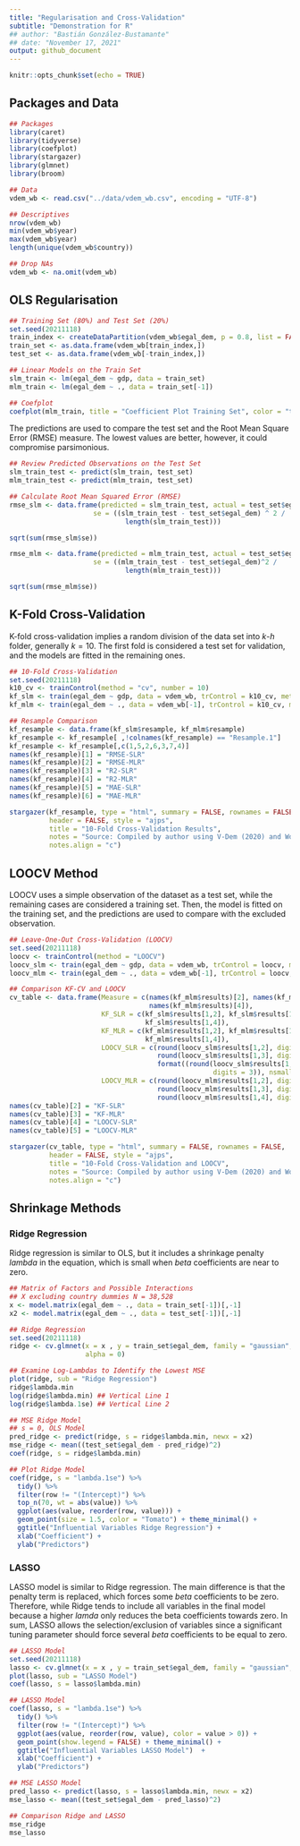 ```yaml
---
title: "Regularisation and Cross-Validation"
subtitle: "Demonstration for R"
## author: "Bastián González-Bustamante"
## date: "November 17, 2021"
output: github_document
---
```


```r
knitr::opts_chunk$set(echo = TRUE)
```

## Packages and Data

```r
## Packages
library(caret)
library(tidyverse)
library(coefplot)
library(stargazer)
library(glmnet)
library(broom)
```

```r
## Data
vdem_wb <- read.csv("../data/vdem_wb.csv", encoding = "UTF-8")

## Descriptives
nrow(vdem_wb)
min(vdem_wb$year)
max(vdem_wb$year)
length(unique(vdem_wb$country))

## Drop NAs
vdem_wb <- na.omit(vdem_wb) 
```

## OLS Regularisation

```r
## Training Set (80%) and Test Set (20%)
set.seed(20211118)
train_index <- createDataPartition(vdem_wb$egal_dem, p = 0.8, list = FALSE)
train_set <- as.data.frame(vdem_wb[train_index,])
test_set <- as.data.frame(vdem_wb[-train_index,])

## Linear Models on the Train Set
slm_train <- lm(egal_dem ~ gdp, data = train_set)
mlm_train <- lm(egal_dem ~ ., data = train_set[-1])

## Coefplot
coefplot(mlm_train, title = "Coefficient Plot Training Set", color = "tomato")
```

The predictions are used to compare the test set and the Root Mean Square Error (RMSE) measure. The lowest values are better, however, it could compromise parsimonious.

```r
## Review Predicted Observations on the Test Set
slm_train_test <- predict(slm_train, test_set)
mlm_train_test <- predict(mlm_train, test_set)

## Calculate Root Mean Squared Error (RMSE)
rmse_slm <- data.frame(predicted = slm_train_test, actual = test_set$egal_dem, 
                     se = ((slm_train_test - test_set$egal_dem) ^ 2 / 
                             length(slm_train_test)))

sqrt(sum(rmse_slm$se))

rmse_mlm <- data.frame(predicted = mlm_train_test, actual = test_set$egal_dem, 
                     se = ((mlm_train_test - test_set$egal_dem)^2 /
                             length(mlm_train_test)))

sqrt(sum(rmse_mlm$se))
```

## K-Fold Cross-Validation

K-fold cross-validation implies a random division of the data set into $k$-$h$ folder, generally $k = 10$. The first fold is considered a test set for validation, and the models are fitted in the remaining ones. 

```r
## 10-Fold Cross-Validation
set.seed(20211118)
k10_cv <- trainControl(method = "cv", number = 10)
kf_slm <- train(egal_dem ~ gdp, data = vdem_wb, trControl = k10_cv, method = "lm")
kf_mlm <- train(egal_dem ~ ., data = vdem_wb[-1], trControl = k10_cv, method = "lm")

## Resample Comparison
kf_resample <- data.frame(kf_slm$resample, kf_mlm$resample)
kf_resample <- kf_resample[ ,!colnames(kf_resample) == "Resample.1"]
kf_resample <- kf_resample[,c(1,5,2,6,3,7,4)]
names(kf_resample)[1] = "RMSE-SLR"
names(kf_resample)[2] = "RMSE-MLR"
names(kf_resample)[3] = "R2-SLR"
names(kf_resample)[4] = "R2-MLR"
names(kf_resample)[5] = "MAE-SLR"
names(kf_resample)[6] = "MAE-MLR"

stargazer(kf_resample, type = "html", summary = FALSE, rownames = FALSE, 
          header = FALSE, style = "ajps", 
          title = "10-Fold Cross-Validation Results", 
          notes = "Source: Compiled by author using V-Dem (2020) and World Bank (2021) data.", 
          notes.align = "c")
```

## LOOCV Method

LOOCV uses a simple observation of the dataset as a test set, while the remaining cases are considered a training set. Then, the model is fitted on the training set, and the predictions are used to compare with the excluded observation. 

```r
## Leave-One-Out Cross-Validation (LOOCV)
set.seed(20211118)
loocv <- trainControl(method = "LOOCV")
loocv_slm <- train(egal_dem ~ gdp, data = vdem_wb, trControl = loocv, method = "lm")
loocv_mlm <- train(egal_dem ~ ., data = vdem_wb[-1], trControl = loocv, method = "lm")

## Comparison KF-CV and LOOCV
cv_table <- data.frame(Measure = c(names(kf_mlm$results)[2], names(kf_mlm$results)[3],
                                   names(kf_mlm$results)[4]),
                       KF_SLR = c(kf_slm$results[1,2], kf_slm$results[1,3],
                                  kf_slm$results[1,4]),
                       KF_MLR = c(kf_mlm$results[1,2], kf_mlm$results[1,3],
                                  kf_mlm$results[1,4]),
                       LOOCV_SLR = c(round(loocv_slm$results[1,2], digits = 3),
                                     round(loocv_slm$results[1,3], digits = 3),
                                     format((round(loocv_slm$results[1,4], 
                                                   digits = 3)), nsmall = 3)),
                       LOOCV_MLR = c(round(loocv_mlm$results[1,2], digits = 3),
                                     round(loocv_mlm$results[1,3], digits = 3),
                                     round(loocv_mlm$results[1,4], digits = 3)))
names(cv_table)[2] = "KF-SLR"
names(cv_table)[3] = "KF-MLR"
names(cv_table)[4] = "LOOCV-SLR"
names(cv_table)[5] = "LOOCV-MLR"

stargazer(cv_table, type = "html", summary = FALSE, rownames = FALSE, 
          header = FALSE, style = "ajps", 
          title = "10-Fold Cross-Validation and LOOCV", 
          notes = "Source: Compiled by author using V-Dem (2020) and World Bank (2021) data.", 
          notes.align = "c")
```

## Shrinkage Methods 

### Ridge Regression

Ridge regression is similar to OLS, but it includes a shrinkage penalty *lambda* in the equation, which is small when *beta* coefficients are near to zero.

```r
## Matrix of Factors and Possible Interactions
## X excluding country dummies N = 38,528
x <- model.matrix(egal_dem ~ ., data = train_set[-1])[,-1] 
x2 <- model.matrix(egal_dem ~ ., data = test_set[-1])[,-1]

## Ridge Regression
set.seed(20211118)
ridge <- cv.glmnet(x = x , y = train_set$egal_dem, family = "gaussian", 
                   alpha = 0)

## Examine Log-Lambdas to Identify the Lowest MSE
plot(ridge, sub = "Ridge Regression") 
ridge$lambda.min
log(ridge$lambda.min) ## Vertical Line 1
log(ridge$lambda.1se) ## Vertical Line 2

## MSE Ridge Model
## s = 0, OLS Model
pred_ridge <- predict(ridge, s = ridge$lambda.min, newx = x2)
mse_ridge <- mean((test_set$egal_dem - pred_ridge)^2)
coef(ridge, s = ridge$lambda.min)

## Plot Ridge Model
coef(ridge, s = "lambda.1se") %>%
  tidy() %>%
  filter(row != "(Intercept)") %>%
  top_n(70, wt = abs(value)) %>%
  ggplot(aes(value, reorder(row, value))) +
  geom_point(size = 1.5, color = "Tomato") + theme_minimal() +
  ggtitle("Influential Variables Ridge Regression") +
  xlab("Coefficient") +
  ylab("Predictors")
```

### LASSO

LASSO model is similar to Ridge regression. The main difference is that the penalty term is replaced, which forces some *beta* coefficients to be zero. Therefore, while Ridge tends to include all variables in the final model because a higher *lamda* only reduces the beta coefficients towards zero. In sum, LASSO allows the selection/exclusion of variables since a significant tuning parameter should force several *beta* coefficients to be equal to zero.

```r
## LASSO Model
set.seed(20211118)
lasso <- cv.glmnet(x = x , y = train_set$egal_dem, family = "gaussian", alpha = 1)
plot(lasso, sub = "LASSO Model")
coef(lasso, s = lasso$lambda.min)

## LASSO Model
coef(lasso, s = "lambda.1se") %>%
  tidy() %>%
  filter(row != "(Intercept)") %>%
  ggplot(aes(value, reorder(row, value), color = value > 0)) +
  geom_point(show.legend = FALSE) + theme_minimal() +
  ggtitle("Influential Variables LASSO Model")  +
  xlab("Coefficient") +
  ylab("Predictors")

## MSE LASSO Model
pred_lasso <- predict(lasso, s = lasso$lambda.min, newx = x2)
mse_lasso <- mean((test_set$egal_dem - pred_lasso)^2) 

## Comparison Ridge and LASSO
mse_ridge
mse_lasso
```